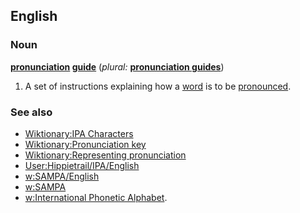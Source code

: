 
==English==

===Noun===
'''[[pronunciation]] [[guide]]'''  (''plural:'' '''[[pronunciation guides]]''')
# A set of instructions explaining how a [[word]] is to be [[pronounce]]d.

===See also===

*[[Wiktionary:IPA Characters]]
*[[Wiktionary:Pronunciation key]]
*[[Wiktionary:Representing pronunciation]]
*[[User:Hippietrail/IPA/English]]
*[[w:SAMPA/English]]
*[[w:SAMPA]]
*[[w:International Phonetic Alphabet]].